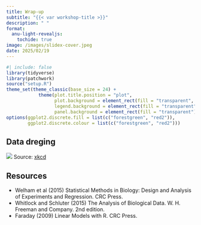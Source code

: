 ```yaml
---
title: Wrap-up
subtitle: "{{< var workshop-title >}}"
description: " "
format:
  anu-light-revealjs:
    tochide: true
image: /images/slidex-cover.jpeg
date: 2025/02/19
---
```



```r
#| include: false
library(tidyverse)
library(patchwork)
source("setup.R")
theme_set(theme_classic(base_size = 24) + 
            theme(plot.title.position = "plot",
                  plot.background = element_rect(fill = "transparent", color = "transparent"),
                  legend.background = element_rect(fill = "transparent"),
                  panel.background = element_rect(fill = "transparent")))
options(ggplot2.discrete.fill = list(c("forestgreen", "red2")),
        ggplot2.discrete.colour = list(c("forestgreen", "red2")))
```

## Data dreging

![](/images/xkcd/data_trap.png)
[Source: [xkcd](https://xkcd.com/)]{.f2}

## Resources

- Welham et al (2015) Statistical Methods in Biology: Design and Analysis of Experiments and Regression. CRC Press.
- Whitlock and Schluter (2015) The Analysis of Biological Data. W. H. Freeman and Company. 2nd edition.
- Faraday (2009) Linear Models with R. CRC Press.
